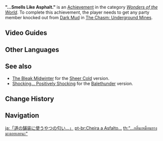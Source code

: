 {{Achievement Infobox
|title        = 
|id           = 81218
|order id     = 1204
|category     = Wonders of the World
|description  = Be brought down by the contaminants within the [[Dark Mud|black mud]] for the first time.
|requirements = Get any party member knocked out from Dark Mud.
|primogems    = 5
|tracking     = 
|hidden       = 1
|topic        = Fallen Characters;Dark Mud
|type         = Exploration
}}
'''"...Smells Like Asphalt."''' is an [[Achievement]] in the category ''[[Wonders of the World]]''. To complete this achievement, the player needs to get any party member knocked out from [[Dark Mud]] in [[The Chasm: Underground Mines]].
<!--
==Trivia==-->

==Video Guides==
{{EVT
|video1   = https://youtu.be/jIXMrJ5Et-k
|caption1 = "...Smells Like Asphalt." Guide
}}
==Other Languages==
{{Other Languages
|en      = "...Smells Like Asphalt."
|zhs     = 「…闻起来像沥青。」
|zhs_rm  = "...Wén Qilai Xiàng Lìqīng."
|zht     = 「…聞起來像瀝青。」
|zht_rm  = "...Wén Qilai Xiàng Lìqīng."
|zh_tl   = "...Smells Like Asphalt."
|ja      = 「道の舗装に使うやつの匂い…」
|ja_rm   = "Michi no Hosou ni Tsukau Yatsu no Nioi..."
|ja_tl   = "Smells Like That Pavement Stuff..."
|ko      = 「…아스팔트 냄새가 나」
|ko_tl   = "...Smells like Asphalt"
|es      = Huele a alquitrán...
|es_tl   = Smells Like Tar...
|fr      = « ... Ça pue l'asphalte. »
|fr_tl   = "...It Stinks of Asphalt."
|ru      = «Запах асфальта...»
|ru_tl   = "Smells of Asphalt..."
|th      = "...กลิ่นเหมือนยางมะตอยเลยนะ"
|th_rm   = "...Klin Muean Yangmatoi Loei Na"
|th_tl   = "...It really smells like asphalt"
|vi      = "...Giống Như Mùi Nhựa Đường."
|vi_tl   = "...Smells Like Asphalt."
|de      = „Das riecht nach Asphalt.“
|de_tl   = "This Smells Like Asphalt."
|id      = "Bau ini ... Aspal?"
|id_tl   = "This Smell... Asphalt?"
|pt      = Cheira a Asfalto...
|pt_tl   = 
|tr      = "Asfalt Gibi Kokuyor"
|tr_tl   = "Smells Like Asphalt"
|it      = Ucci ucci, sento odor di... asfalto.
|it_tl   = Fe-fi-fo-fum, I smell... Asphalt.
|it_note = ''Ucci ucci [...]'' is a famous quote from the Italian version of ''{{w|Jack and the Beanstalk}}''. In the original version the same quote is "Fe-fi-fo-fum [...]."
}}

==See also==
* [[The Bleak Midwinter]] for the [[Sheer Cold]] version.
* [[Shocking... Positively Shocking]] for the [[Balethunder]] version.

==Change History==
{{Change History|2.6}}
<!--
==References==
{{Reflist}}-->

==Navigation==
{{Achievement Navbox|Wonders of the World|Exploration}}

[[ja:「道の舗装に使うやつの匂い…」]]
[[pt-br:Cheira a Asfalto...]]
[[th:"...กลิ่นเหมือนยางมะตอยเลยนะ"]]